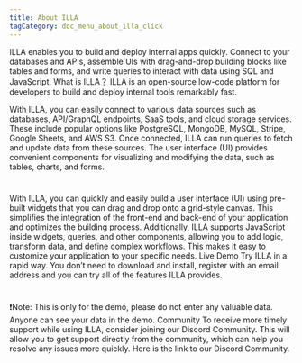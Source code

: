```yaml
---
title: About ILLA
tagCategory: doc_menu_about_illa_click
---
```


ILLA enables you to build and deploy internal apps quickly. Connect to your databases and APIs, assemble UIs with drag-and-drop building blocks like tables and forms, and write queries to interact with data using SQL and JavaScript.
What is ILLA？
ILLA is an open-source low-code platform for developers to build and deploy internal tools remarkably fast. 

With ILLA, you can easily connect to various data sources such as databases, API/GraphQL endpoints, SaaS tools, and cloud storage services. These include popular options like PostgreSQL, MongoDB, MySQL, Stripe, Google Sheets, and AWS S3. Once connected, ILLA can run queries to fetch and update data from these sources. The user interface (UI) provides convenient components for visualizing and modifying the data, such as tables, charts, and forms.
#
With ILLA, you can quickly and easily build a user interface (UI) using pre-built widgets that you can drag and drop onto a grid-style canvas. This simplifies the integration of the front-end and back-end of your application and optimizes the building process. Additionally, ILLA supports JavaScript inside widgets, queries, and other components, allowing you to add logic, transform data, and define complex workflows. This makes it easy to customize your application to your specific needs.
Live Demo
Try ILLA in a rapid way. You don’t need to download and install, register with an email address and you can try all of the features ILLA provides.
#
❗️Note: This is only for the demo, please do not enter any valuable data. Anyone can see your data in the demo.
Community
To receive more timely support while using ILLA, consider joining our Discord Community. This will allow you to get support directly from the community, which can help you resolve any issues more quickly. Here is the link to our Discord Community.
